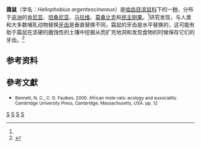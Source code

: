 {{Speciesbox 
| genus = Heliophobius
| species = argenteocinereus
| image = Silvery mole-rat.png
| status = LC
| status_system = iucn3.1
| status_ref = <ref name=iucn>{{IUCN2008|assessors=Maree, S. & Faulkes, C.|year=2008|id=9828|title=Heliophobius argenteocinereus|downloaded=2013年4月18日}}</ref>
| authority = [[威廉·彼得斯|Peters]]，1846
}}
'''霜鼠'''（学名：''Heliophobius argenteocinereus''）是[[啮齿目|啮齿目]][[滨鼠科|滨鼠科]]下的一[[物种|种]]，分布于[[非洲|非洲]]的[[肯尼亚|肯尼亚]]、[[坦桑尼亚|坦桑尼亚]]、[[马拉维|马拉维]]、[[莫桑比克|莫桑比克]]和[[民主刚果|民主刚果]]。<ref name=iucn/>研究发现，与人类和大多数哺乳动物替换[[牙齿|牙齿]]是垂直替换不同，霜鼠的牙齿是水平替换的，这可能有助于霜鼠在坚硬的磨蚀性的土壤中挖掘从而扩充地洞和发现食物的时候保存它们的牙齿。<ref>{{cite web | language = zh-cn | publisher = 光明网 | title = 非洲啮齿动物霜鼠持续替换它的牙齿(图) | url = http://tech.gmw.cn/2013-03/16/content_7019230.htm | date = 2013-03-16 | accessdate = 2013-04-18 | archive-date = 2016-03-05 | archive-url = https://web.archive.org/web/20160305041437/http://tech.gmw.cn/2013-03/16/content_7019230.htm | dead-url = no }}</ref>

==参考资料==
{{reflist}}

==參考文獻==
*<small>Bennett, N. C., C. G. Faulkes.  2000. African mole-rats: ecology and eusociality. Cambridge University Press, Cambridge, Massachusetts, USA. pp. 12</small>
{{Taxonbar|from=Q302881}}

[[Category:IUCN红色名录无危物种|S]]
[[Category:滨鼠科|S]]
[[Category:无危物种|S]]
[[Category:单型的哺乳动物|S]]